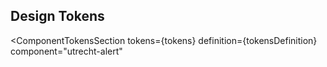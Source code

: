 <!-- @license CC0-1.0 -->


<Meta title="CSS Component/Alert/Design Tokens" />

## Design Tokens

<ComponentTokensSection
  tokens={tokens}
  definition={tokensDefinition}
  component="utrecht-alert"
></ComponentTokensSection>

